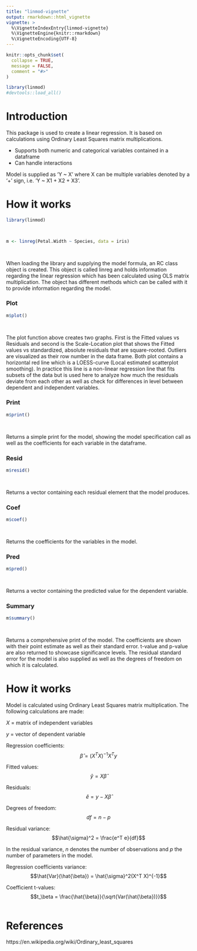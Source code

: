 ```yaml
---
title: "linmod-vignette"
output: rmarkdown::html_vignette
vignette: >
  %\VignetteIndexEntry{linmod-vignette}
  %\VignetteEngine{knitr::rmarkdown}
  %\VignetteEncoding{UTF-8}
---
```


 

```r
knitr::opts_chunk$set(
  collapse = TRUE,
  message = FALSE,
  comment = "#>"
)
```

 

```r
library(linmod)
#devtools::load_all()
```

 

# Introduction

 

This package is used to create a linear regression. It is based on calculations using Ordinary Least Squares matrix multiplications.

 

* Supports both numeric and categorical variables contained in a dataframe
* Can handle interactions

 

Model is supplied as 'Y ~ X' where X can be multiple variables denoted by a '+' sign, i.e. 'Y ~ X1 + X2 + X3'.

 

 

# How it works

 

```r
library(linmod)

 

m <- linreg(Petal.Width ~ Species, data = iris)

 

```

 

When loading the library and supplying the model formula, an RC class object is created. This object is called linreg and holds information regarding the linear regression which has been calculated using OLS matrix multiplication. The object has different methods which can be called with it to provide information regarding the model.

 

### Plot
```r
m$plot()

 

```

 

The plot function above creates two graphs. First is the Fitted values vs Residuals and second is the Scale-Location plot that shows the Fitted values vs standardized, absolute residuals that are square-rooted. Outliers are visualized as their row number in the data frame. Both plot contains a horizontal red line which is a LOESS-curve (Local estimated scatterplot smoothing). In practice this line is a non-linear regression line that fits subsets of the data but is used here to analyze how much the residuals deviate from each other as well as check for differences in level between dependent and independent variables.

 

### Print
```r
m$print()

 

```

 

Returns a simple print for the model, showing the model specification call as well as the coefficients for each variable in the dataframe.

 

 

### Resid
```r
m$resid()

 

```

 

Returns a vector containing each residual element that the model produces.

 

### Coef
```r
m$coef()

 

```

 

Returns the coefficients for the variables in the model.

 

### Pred
```r
m$pred()

 

```
Returns a vector containing the predicted value for the dependent variable.

 

### Summary
```r
m$summary()

 

```

 

Returns a comprehensive print of the model. The coefficients are shown with their point estimate as well as their standard error. t-value and p-value are also returned to showcase significance levels. The residual standard error for the model is also supplied as well as the degrees of freedom on which it is calculated.

 

 

# How it works

 

Model is calculated using Ordinary Least Squares matrix multiplication. The following calculations are made:

 

$X$ = matrix of independent variables

 

$y$ = vector of dependent variable

 

Regression coefficients: 
$$ \hat{\beta} = (X^TX)^{-1} X^Ty $$

 

Fitted values:
$$\hat{y} = X\hat{\beta}$$

 

Residuals:
$$\hat{e} = y - X\hat{\beta}$$

 

Degrees of freedom:
$$df = n-p$$

 

 

Residual variance:
$$\hat{\sigma}^2 = \frac{e^T e}{df}$$

 

In the residual variance, $n$ denotes the number of observations and $p$ the number of parameters in the model.

 

 

Regression coefficients variance:
$$\hat{Var}(\hat{\beta}) = \hat{\sigma}^2(X^T X)^{-1}$$

 

 

Coefficient t-values:
$$t_\beta = \frac{\hat{\beta}}{\sqrt{Var(\hat{\beta})}}$$

 

 

```r

 

 

```

 

 

# References

 

https://en.wikipedia.org/wiki/Ordinary_least_squares